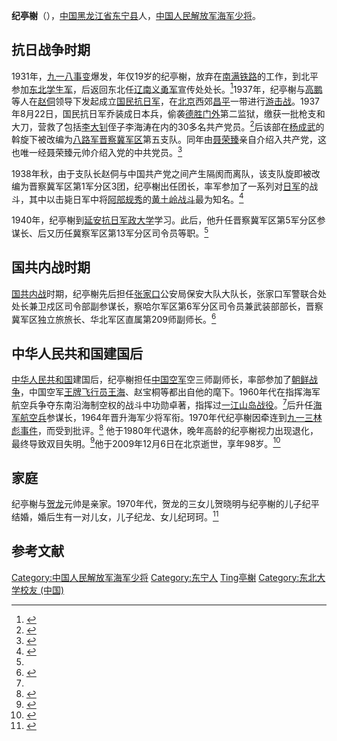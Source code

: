 {{中国人民解放军将领
| name = 纪亭榭
| image name = 
| width = 
| rank = [[中华人民共和国海军|海军]][[中国人民解放军少将|少将]]
| job = [[中国人民解放军海军航空兵|中国人民解放军海军航空兵部]]参谋长
| period = 
| job2 = 
| period2 =
| job3 = 
| period3 = 
| Sex = 男
| different name = 
| party = {{CPC|19px}} 
| Native place = 
| nationality = {{PRC}}
| date of birth = {{birth date|1912|4|1}}
| place of birth = [[黑龙江省|黑龙江省]][[东宁县|东宁县]]
| date of death = {{death date and age|2009|12|06|1912|4|1}}
| place of death = [[北京市|北京市]]
| spouse = 赵哲文
| relatives =
| educate =
* [[东北大学|东北大学]]
| past =
| award = 
*二级[[独立自由勋章|独立自由勋章]]
*二级[[解放勋章|解放勋章]]
*朝鲜二级[[自由独立勋章|自由独立勋章]]
*一级[[红星功勋荣誉章|红星功勋荣誉章]]
| work = 
| rankrecord= 
*1955年被授予[[大校|大校]]军衔
*1964年晋升[[中国人民解放军少将|海军少将]]军衔
}}

'''纪亭榭'''（{{bd|1912年|4月|2009年|12月6日|catIdx=Ji纪亭榭}}），[[中国|中国]][[黑龙江省|黑龙江省]][[东宁县|东宁县]]人，[[中国人民解放军海军|中国人民解放军海军]][[中国人民解放军少将|少将]]。

==抗日战争时期==
1931年，[[九一八事变|九一八事变]]爆发，年仅19岁的纪亭榭，放弃在[[南满铁路|南满铁路]]的工作，到北平参加[[东北学生军|东北学生军]]，后返回东北任[[辽南义勇军|辽南义勇军]]宣传处处长。<ref>{{cite book| language = 中文 | author = 王辅| coauthors =  | title =《日本侵华战争：1931-1945》 | url =  | date = 1990 | location =   | publisher = 辽宁人民出版社| id =  | isbn =7205016495  | pages = 第一章进犯东北东北, 第九节}}</ref>1937年，纪亭榭与[[高鹏|高鹏]]等人在[[赵侗|赵侗]]领导下发起成立[[国民抗日军|国民抗日军]]，在[[北京|北京]]西郊[[昌平|昌平]]一带进行[[游击战|游击战]]。1937年8月22日，国民抗日军乔装成日本兵，偷袭[[德勝門_(北京)|德胜门外]]第二监狱，缴获一批枪支和大刀，营救了包括[[李大钊|李大钊]]侄子李海涛在内的30多名共产党员。<ref>{{cite web| publisher =北京市昌平区政府官方网站| title =最早的人民抗日队伍| url =http://www.bjchp.gov.cn/tabid/348/InfoID/27279/frtid/347/Default.aspx| author =| date =2010-06-09| accessdate =2011-01-09}}{{dead link|date=2018年1月 |bot=InternetArchiveBot |fix-attempted=yes }}</ref>后该部在[[杨成武|杨成武]]的斡旋下被改编为[[八路军|八路军]][[晋察冀边区|晋察冀军区]]第五支队。同年由[[聂荣臻|聂荣臻]]亲自介绍入共产党，这也唯一经聂荣臻元帅介绍入党的中共党员。<ref name="党史纵横">{{cite book | language = 中文 | author = 杨宝侠 | coauthors =  | title = 聂荣臻元帅介绍入党的将军——访原海军航空兵参谋长纪亭榭将军| url =  | date = 2006年第4期 | location =  | publisher = 《党史纵横》杂志 | id =  | isbn =  | pages = 30-31页 }}</ref>

1938年秋，由于支队长赵侗与中国共产党之间产生隔阂而离队，该支队旋即被改编为晋察冀军区第1军分区3团，纪亭榭出任团长，率军参加了一系列对[[日军|日军]]的战斗，其中以击毙日军中将[[阿部规秀|阿部规秀]]的[[黄土岭战斗|黄土岭战斗]]最为知名。<ref>{{cite book | language = 中文 | author = 聂荣臻传编写组| coauthors =  | title =《聂荣臻传》 | url =  | date = 2006-12-01 | location =   | publisher = 当代中国出版社| id =  | isbn =7800923371 | pages = 第三十五章「名将之花」的凋谢}}</ref>

1940年，纪亭榭到[[延安|延安]][[抗日军政大学|抗日军政大学]]学习。此后，他升任晋察冀军区第5军分区参谋长、后又历任冀察军区第13军分区司令员等职。<ref name="党史纵横"/>

==国共内战时期==
[[国共内战|国共内战]]时期，纪亭榭先后担任[[张家口|张家口]]公安局保安大队大队长，张家口军警联合处处长兼卫戍区司令部副参谋长，察哈尔军区第6军分区司令员兼武装部部长，晋察冀军区独立旅旅长、华北军区直属第209师副师长。<ref>{{cite web| publisher =网易| title =纪亭榭少将 中国人民解放军华北野战军华北军区第70军209师副师长| url =http://jiantingbing.blog.163.com/blog/static/26010329201011251344813/| author =| date =2010-12-02| accessdate =2011-01-08| deadurl =yes| archiveurl =https://web.archive.org/web/20160304222813/http://jiantingbing.blog.163.com/blog/static/26010329201011251344813/| archivedate =2016-03-04}}</ref>

==中华人民共和国建国后==
[[中华人民共和国|中华人民共和国]]建国后，纪亭榭担任[[中国空军|中国空军]]空三师副师长，率部参加了[[朝鲜战争|朝鲜战争]]，中国空军[[王牌飞行员|王牌飞行员]][[王海|王海]]、赵宝桐等都出自他的麾下。1960年代在指挥海军航空兵争夺东南沿海制空权的战斗中功勋卓著，指挥过[[一江山岛战役|一江山岛战役]]。<ref name="党史纵横"/>后升任[[海军航空兵|海军航空兵]]参谋长，1964年晋升海军少将军衔。1970年代纪亭榭因牵连到[[九一三事件|九一三林彪事件]]，而受到批评。<ref>{{cite web| publisher =东北新闻网| title =被“林彪事件”牵连的开国将军们| url =http://www.nen.com.cn/72351206592217088/20070106/2119213.shtml| author =| date =2007-01-06| accessdate =2011-01-09| deadurl =yes| archiveurl =https://web.archive.org/web/20150510050835/http://www.nen.com.cn/72351206592217088/20070106/2119213.shtml| archivedate =2015-05-10}}</ref> 他于1980年代退休，晚年高龄的纪亭榭视力出现退化，最终导致双目失明。<ref>{{cite web| publisher =[[中国中央电视台|中央电视台]]7套 | title = 2011年1月8日 《军事纪实》栏目 | url =  | author = | date = 2011-01-08 | accessdate = 2011-01-08}}</ref>他于2009年12月6日在北京逝世，享年98岁。<ref>{{cite web | publisher = 东宁党政机关网 | title = 东宁人物：开国少将纪亭榭12月6日于北京逝世 | url = http://gb.cri.cn/3821/2004/07/22/148@240039.htm | author =  | date = 2009-12-24 | accessdate = 2011-01-08 | archive-date = 2011-06-01 | archive-url = https://web.archive.org/web/20110601005315/http://gb.cri.cn/3821/2004/07/22/148@240039.htm | dead-url = no }}</ref>

==家庭==
纪亭榭与[[贺龙|贺龙]]元帅是亲家。1970年代，贺龙的三女儿贺晓明与纪亭榭的儿子纪平结婚，婚后生有一对儿女，儿子纪龙、女儿纪珂珂。<ref>{{cite book| language = 中文 | author = 刘秉荣| coauthors =  | title =《建国后的贺龙》 | url =  | date =2007-12-01  | location =   | publisher = 当代中国出版社| id =  | isbn =7801706463 | pages = 第四十七章  魂归“八一”}}</ref>

==参考文献==
<div class="references-small">
<references></references>
</div>
{{DEFAULTSORT:Ji纪亭榭}}
[[Category:中国人民解放军海军少将|Category:中国人民解放军海军少将]]
[[Category:东宁人|Category:东宁人]]
[[Category:纪姓|Ting亭榭]]
[[Category:东北大学校友_(中国)|Category:东北大学校友 (中国)]]